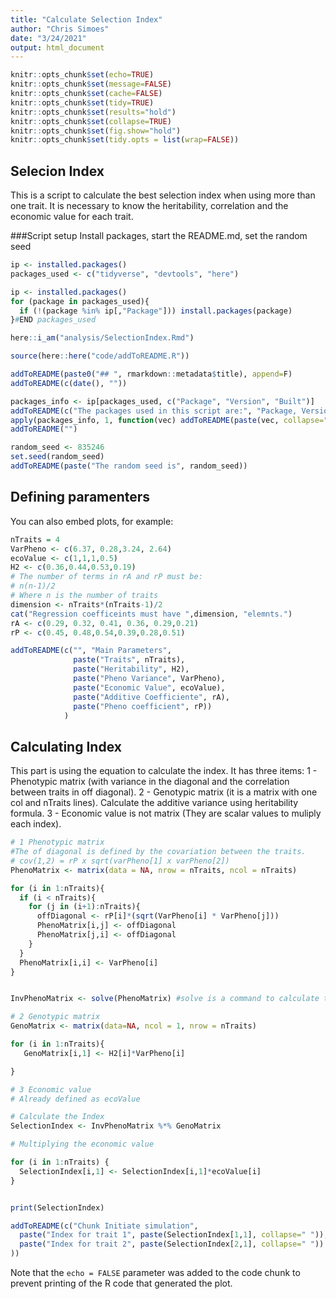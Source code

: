 ```yaml
---
title: "Calculate Selection Index"
author: "Chris Simoes"
date: "3/24/2021"
output: html_document
---
```


```r
knitr::opts_chunk$set(echo=TRUE)
knitr::opts_chunk$set(message=FALSE)
knitr::opts_chunk$set(cache=FALSE)
knitr::opts_chunk$set(tidy=TRUE)
knitr::opts_chunk$set(results="hold")
knitr::opts_chunk$set(collapse=TRUE)
knitr::opts_chunk$set(fig.show="hold")
knitr::opts_chunk$set(tidy.opts = list(wrap=FALSE))
```


## Selecion Index

This is a script to calculate the best selection index when using more than one trait. 
It is necessary to know the heritability, correlation and the economic value for each trait.

###Script setup
Install packages, start the README.md, set the random seed  
```r
ip <- installed.packages()
packages_used <- c("tidyverse", "devtools", "here")

ip <- installed.packages()
for (package in packages_used){
  if (!(package %in% ip[,"Package"])) install.packages(package)
}#END packages_used

here::i_am("analysis/SelectionIndex.Rmd")

source(here::here("code/addToREADME.R"))

addToREADME(paste0("## ", rmarkdown::metadata$title), append=F)
addToREADME(c(date(), ""))

packages_info <- ip[packages_used, c("Package", "Version", "Built")]
addToREADME(c("The packages used in this script are:", "Package, Version, Built"))
apply(packages_info, 1, function(vec) addToREADME(paste(vec, collapse=" ")))
addToREADME("")

random_seed <- 835246
set.seed(random_seed)
addToREADME(paste("The random seed is", random_seed))
```
## Defining paramenters

You can also embed plots, for example:

```r

nTraits = 4
VarPheno <- c(6.37, 0.28,3.24, 2.64)
ecoValue <- c(1,1,1,0.5)
H2 <- c(0.36,0.44,0.53,0.19)
# The number of terms in rA and rP must be:
# n(n-1)/2
# Where n is the number of traits
dimension <- nTraits*(nTraits-1)/2
cat("Regression coefficeints must have ",dimension, "elemnts.")
rA <- c(0.29, 0.32, 0.41, 0.36, 0.29,0.21)
rP <- c(0.45, 0.48,0.54,0.39,0.28,0.51)

addToREADME(c("", "Main Parameters",
              paste("Traits", nTraits),
              paste("Heritability", H2),
              paste("Pheno Variance", VarPheno),
              paste("Economic Value", ecoValue),
              paste("Additive Coefficiente", rA),
              paste("Pheno coefficient", rP))
            )


```

## Calculating Index

This part is using the equation to calculate the index. It has three items:
1 - Phenotypic matrix (with variance in the diagonal and the correlation between traits in off diagonal).
2 - Genotypic matrix (it is a matrix with one col and nTraits lines). Calculate the additive variance using heritability formula.
3 - Economic value is not matrix (They are scalar values to muliply each index).

```r

# 1 Phenotypic matrix
#The of diagonal is defined by the covariation between the traits.
# cov(1,2) = rP x sqrt(varPheno[1] x varPheno[2])
PhenoMatrix <- matrix(data = NA, nrow = nTraits, ncol = nTraits)

for (i in 1:nTraits){
  if (i < nTraits){
    for (j in (i+1):nTraits){
      offDiagonal <- rP[i]*(sqrt(VarPheno[i] * VarPheno[j]))
      PhenoMatrix[i,j] <- offDiagonal
      PhenoMatrix[j,i] <- offDiagonal
    }
  }
  PhenoMatrix[i,i] <- VarPheno[i]
}


InvPhenoMatrix <- solve(PhenoMatrix) #solve is a command to calculate the inverted matrix

# 2 Genotypic matrix
GenoMatrix <- matrix(data=NA, ncol = 1, nrow = nTraits)

for (i in 1:nTraits){
   GenoMatrix[i,1] <- H2[i]*VarPheno[i]

}

# 3 Economic value
# Already defined as ecoValue

# Calculate the Index
SelectionIndex <- InvPhenoMatrix %*% GenoMatrix

# Multiplying the economic value

for (i in 1:nTraits) {
  SelectionIndex[i,1] <- SelectionIndex[i,1]*ecoValue[i]
}


print(SelectionIndex)

addToREADME(c("Chunk Initiate simulation",
  paste("Index for trait 1", paste(SelectionIndex[1,1], collapse=" ")),
  paste("Index for trait 2", paste(SelectionIndex[2,1], collapse=" "))
))


```
Note that the `echo = FALSE` parameter was added to the code chunk to prevent printing of the R code that generated the plot.
